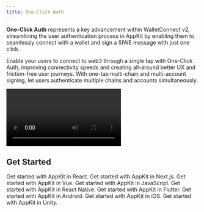 ```yaml
---
title: One-Click Auth
---
```


**One-Click Auth** represents a key advancement within WalletConnect v2, streamlining the user authentication process in AppKit by enabling them to seamlessly connect with a wallet and sign a SIWE message with just one click.

Enable your users to connect to web3 through a single tap with One-Click Auth, improving connectivity speeds and creating all-around better UX and friction-free user journeys. With one-tap multi-chain and multi-account signing, let users authenticate multiple chains and accounts simultaneously.

<Frame>
<video
  autoPlay
  controls
  className="w-full aspect-square"
  src="/images/one-click-auth-demo.mp4"
></video>
</Frame>

## Get Started

<CardGroup cols={2}>
  <Card title="React" icon="react" href="/appkit/react/core/siwe">
    Get started with AppKit in React.
  </Card>

<Card title="Next.js" icon="square-n" href="/appkit/next/core/siwe">
  Get started with AppKit in Next.js.
</Card>

<Card title="Vue" icon="vuejs" href="/appkit/vue/core/siwe">
  Get started with AppKit in Vue.
</Card>

<Card title="JavaScript" icon="js" href="/appkit/javascript/core/siwe">
  Get started with AppKit in JavaScript.
</Card>

<Card title="React Native" icon="react" href="/appkit/react-native/core/siwe">
  Get started with AppKit in React Native.
</Card>

<Card title="Flutter" icon="flutter" href="/appkit/flutter/core/siwe">
  Get started with AppKit in Flutter.
</Card>

<Card title="Android" icon="android" href="/appkit/android/core/one-click-auth">
  Get started with AppKit in Android.
</Card>

<Card title="iOS" icon="apple" href="/appkit/ios/core/one-click-auth">
  Get started with AppKit in iOS.
</Card>

  <Card title="Unity" icon="unity" href="/appkit/unity/core/siwe">
    Get started with AppKit in Unity.
  </Card>
</CardGroup>

<br />

<Card
  title="Try Demo"
  href="https://appkit-lab.reown.com/library/wagmi-siwe/"
/>
